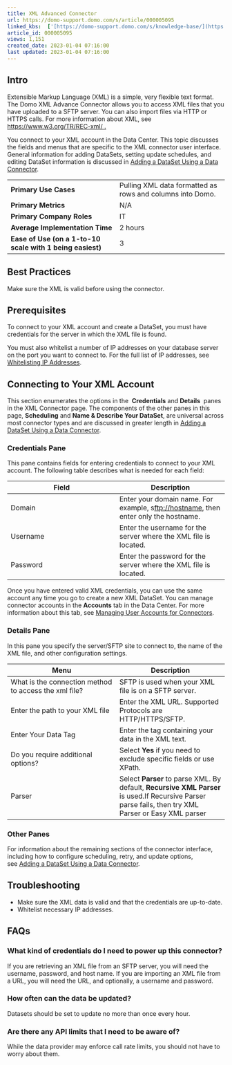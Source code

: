 ```yaml
---
title: XML Advanced Connector
url: https://domo-support.domo.com/s/article/000005095
linked_kbs:  ['[https://domo-support.domo.com/s/knowledge-base/](https://domo-support.domo.com/s/knowledge-base/)', '[https://domo-support.domo.com/s/](https://domo-support.domo.com/s/)', '[https://domo-support.domo.com/s/topic/0TO5w000000ZammGAC](https://domo-support.domo.com/s/topic/0TO5w000000ZammGAC)', '[https://domo-support.domo.com/s/topic/0TO5w000000ZanLGAS](https://domo-support.domo.com/s/topic/0TO5w000000ZanLGAS)', '[https://domo-support.domo.com/s/topic/0TO5w000000ZaowGAC](https://domo-support.domo.com/s/topic/0TO5w000000ZaowGAC)', '[https://domo-support.domo.com/s/article/360042926274](https://domo-support.domo.com/s/article/360042926274)', '[https://domo-support.domo.com/s/article/360043439173](https://domo-support.domo.com/s/article/360043439173)', '[https://domo-support.domo.com/s/article/360042926054](https://domo-support.domo.com/s/article/360042926054)', '[https://domo-support.domo.com/s/article/000005095](https://domo-support.domo.com/s/article/000005095)', '[https://domo-support.domo.com/s/topic/0TO5w000000ZaowGAC/file-connectors](https://domo-support.domo.com/s/topic/0TO5w000000ZaowGAC/file-connectors)', '[https://domo-support.domo.com/s/article/360043429933](https://domo-support.domo.com/s/article/360043429933)', '[https://domo-support.domo.com/s/article/360043429953](https://domo-support.domo.com/s/article/360043429953)', '[https://domo-support.domo.com/s/article/360042925494](https://domo-support.domo.com/s/article/360042925494)', '[https://domo-support.domo.com/s/article/4408174643607](https://domo-support.domo.com/s/article/4408174643607)', '[https://domo-support.domo.com/s/article/360043429913](https://domo-support.domo.com/s/article/360043429913)', '[https://domo-support.domo.com/s/login/](https://domo-support.domo.com/s/login/)']
article_id: 000005095
views: 1,151
created_date: 2023-01-04 07:16:00
last updated: 2023-01-04 07:16:00
---
```




Intro
-----


Extensible Markup Language (XML) is a simple, very flexible text format. The Domo XML Advance Connector allows you to access XML files that you have uploaded to a SFTP server. You can also import files via HTTP or HTTPS calls. For more information about XML, see [https://www.w3.org/TR/REC-xml/ .](https://www.w3.org/TR/REC-xml/)


You connect to your XML account in the Data Center. This topic discusses the fields and menus that are specific to the XML connector user interface. General information for adding DataSets, setting update schedules, and editing DataSet information is discussed in [Adding a DataSet Using a Data Connector](/s/article/360042926274).




|  |  |
| --- | --- |
| **Primary Use Cases** | Pulling XML data formatted as rows and columns into Domo. |
| **Primary Metrics** | N/A |
| **Primary Company Roles** | IT |
| **Average Implementation Time** | 2 hours |
| **Ease of Use (on a 1-to-10 scale with 1 being easiest)** | 3 |


Best Practices
--------------


Make sure the XML is valid before using the connector.


Prerequisites
-------------


To connect to your XML account and create a DataSet, you must have credentials for the server in which the XML file is found.


You must also whitelist a number of IP addresses on your database server on the port you want to connect to. For the full list of IP addresses, see [Whitelisting IP Addresses](/s/article/360043439173 "http://knowledge.domo.com?cid=whitelistingip").


Connecting to Your XML Account
------------------------------


This section enumerates the options in the  **Credentials** and **Details**  panes in the XML Connector page. The components of the other panes in this page, **Scheduling** and **Name & Describe Your DataSet**, are universal across most connector types and are discussed in greater length in [Adding a DataSet Using a Data Connector](/s/article/360042926274 "Adding a DataSet Using a Data Connector").


### Credentials Pane


This pane contains fields for entering credentials to connect to your XML account. The following table describes what is needed for each field:  




| Field | Description |
| --- | --- |
| Domain | Enter your domain name. For example, s<ftp://hostname>, then enter only the hostname. |
| Username | Enter the username for the server where the XML file is located. |
| Password | Enter the password for the server where the XML file is located. |


Once you have entered valid XML credentials, you can use the same account any time you go to create a new XML DataSet. You can manage connector accounts in the **Accounts** tab in the Data Center. For more information about this tab, see [Managing User Accounts for Connectors](/s/article/360042926054 "Managing User Accounts for Connectors").


### Details Pane


In this pane you specify the server/SFTP site to connect to, the name of the XML file, and other configuration settings.




| Menu | Description |
| --- | --- |
| What is the connection method to access the xml file? | SFTP is used when your XML file is on a SFTP server. |
| Enter the path to your XML file | Enter the XML URL. Supported Protocols are HTTP/HTTPS/SFTP. |
| Enter Your Data Tag | Enter the tag containing your data in the XML text. |
| Do you require additional options? | Select **Yes** if you need to exclude specific fields or use XPath. |
| Parser | Select **Parser** to parse XML. By default, **Recursive XML Parser** is used.If Recursive Parser parse fails, then try XML Parser or Easy XML parser |


### Other Panes


For information about the remaining sections of the connector interface, including how to configure scheduling, retry, and update options, see [Adding a DataSet Using a Data Connector](/s/article/360042926274).


Troubleshooting
---------------


* Make sure the XML data is valid and that the credentials are up-to-date.
* Whitelist necessary IP addresses.


FAQs
----


### What kind of credentials do I need to power up this connector?


If you are retrieving an XML file from an SFTP server, you will need the username, password, and host name. If you are importing an XML file from a URL, you will need the URL, and optionally, a username and password.


### How often can the data be updated?


Datasets should be set to update no more than once every hour.


### Are there any API limits that I need to be aware of?


While the data provider may enforce call rate limits, you should not have to worry about them.

